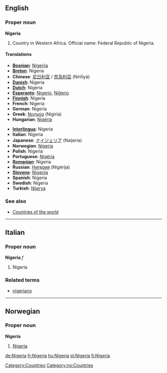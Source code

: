==English==
{{wikipedia}}
===Proper noun===
'''Nigeria'''

#Country in Western Africa. Official name: Federal Republic of Nigeria.

====Translations====
{{top}}
*'''[[Bosnian]]''': [[Nigerija]] {{f}}
*'''[[Breton]]''': Nigeria
*'''Chinese''': [[尼日利亚]] / [[奈及利亞]] (Nírìlìyà)
*'''[[Danish]]''': Nigeria
*'''[[Dutch]]''': Nigeria
*'''[[Esperanto]]''': [[Nigerio]], [[Niĝerio]]
*'''[[Finnish]]''': Nigeria
*'''French''': Nigeria {{m}}
*'''German''': Nigeria
*'''Greek''': [[Νιγηρία]] (Nigiría) {{f}}
*'''Hungarian''': [[Nigéria]]
{{mid}}
*'''[[Interlingua]]''': Nigeria
*'''Italian''': Nigeria {{f}}
*'''Japanese''': [[ナイジェリア]] (Naijeria)
*'''Norwegian''': [[#Norwegian|Nigeria]]
*'''Polish''': Nigeria
*'''Portuguese''': [[Nigéria]]
*'''[[Romanian]]''': Nigeria {{f}}
*'''Russian''': [[Нигерия]] (Nigérija) {{f}}
*'''[[Slovene]]''': [[Nigerija]] {{f}}
*'''Spanish''': Nigeria {{f}}
*'''Swedish''': Nigeria
*'''Turkish''': [[Nijerya]]
{{bottom}}

===See also===
*[[Countries of the world]]

[[Category:Countries]]


----
==Italian==
===Proper noun===
'''Nigeria''' ''f''

# Nigeria

===Related terms===
*[[nigeriano]]


----
==Norwegian==
===Proper noun===
[[Category:no:Countries]]
'''Nigeria'''
#[[#English|Nigeria]]

[[de:Nigeria]]
[[fr:Nigeria]]
[[hu:Nigeria]]
[[pl:Nigeria]]
[[fi:Nigeria]]